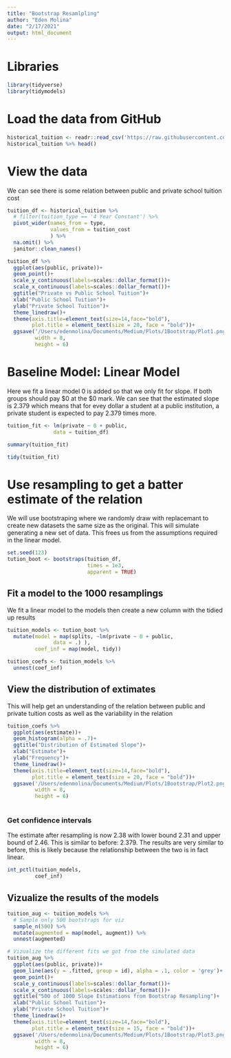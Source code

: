 ```yaml
---
title: "Bootstrap Resamlpling"
author: "Eden Molina"
date: "2/17/2021"
output: html_document
---
```

# Libraries
```r
library(tidyverse)
library(tidymodels)
```

# Load the data from GitHub
```r
historical_tuition <- readr::read_csv('https://raw.githubusercontent.com/rfordatascience/tidytuesday/master/data/2020/2020-03-10/historical_tuition.csv')
historical_tuition %>% head()
```

# View the data
We can see there is some relation between public and private school tuition cost
```r
tuition_df <- historical_tuition %>% 
  # filter(tuition_type == '4 Year Constant') %>%
  pivot_wider(names_from = type,
              values_from = tuition_cost
              ) %>%
  na.omit() %>% 
  janitor::clean_names()

tuition_df %>% 
  ggplot(aes(public, private))+
  geom_point()+
  scale_y_continuous(labels=scales::dollar_format())+
  scale_x_continuous(labels=scales::dollar_format())+
  ggtitle("Private vs Public School Tuition")+
  xlab("Public School Tuition")+
  ylab("Private School Tuition")+
  theme_linedraw()+
  theme(axis.title=element_text(size=14,face="bold"),
        plot.title = element_text(size = 20, face = "bold"))+
  ggsave('/Users/edenmolina/Documents/Medium/Plots/1Bootstrap/Plot1.png',
         width = 8,
         height = 6)
```

# Baseline Model: Linear Model
Here we fit a linear model
0 is added so that we only fit for slope. If both groups should pay $0 at the $0 mark.
We can see that the estimated slope is 2.379 which means that for evey dollar a student at a public institution, a private student is expected to pay 2.379 times more.
```r
tuition_fit <- lm(private ~ 0 + public,
               data = tuition_df)

summary(tuition_fit)

tidy(tuition_fit)
```

# Use resampling to get a batter estimate of the relation
We will use bootstraping where we randomly draw with replacemant to create new datasets the same size as the original. This will simulate generating a new set of data. This frees us from the assumptions required in the linear model.
```r
set.seed(123)
tution_boot <- bootstraps(tuition_df,
                          times = 1e3,
                          apparent = TRUE)
```

## Fit a model to the 1000 resamplings
We fit a linear model to the models then create a new column with the tidied up results
```r
tuition_models <- tution_boot %>% 
  mutate(model = map(splits, ~lm(private ~ 0 + public,
               data = .) ),
         coef_inf = map(model, tidy))

tuition_coefs <- tuition_models %>% 
  unnest(coef_inf)
```

## View the distribution of extimates
This will help get an understanding of the relation between public and private tuition costs as well as the variability in the relation
```r
tuition_coefs %>% 
  ggplot(aes(estimate))+
  geom_histogram(alpha = .7)+
  ggtitle("Distribution of Estimated Slope")+
  xlab("Estimate")+
  ylab("Frequency")+
  theme_linedraw()+
  theme(axis.title=element_text(size=14,face="bold"),
        plot.title = element_text(size = 20, face = "bold"))+
  ggsave('/Users/edenmolina/Documents/Medium/Plots/1Bootstrap/Plot2.png',
         width = 8,
         height = 6)
  
```

### Get confidence intervals
The estimate after resampling is now 2.38 with lower bound 2.31 and upper bound of 2.46. This is similar to before: 2.379.
The results are very similar to before, this is likely because the relationship between the two is in fact linear.
```r
int_pctl(tuition_models,
         coef_inf)
```

## Vizualize the results of the models
```r
tuition_aug <- tuition_models %>% 
  # Sample only 500 bootstraps for viz
  sample_n(500) %>% 
  mutate(augmented = map(model, augment)) %>% 
  unnest(augmented)

# Vizualize the different fits we got from the simulated data
tuition_aug %>% 
  ggplot(aes(public, private))+
  geom_line(aes(y = .fitted, group = id), alpha = .1, color = 'grey')+
  geom_point()+
  scale_y_continuous(labels=scales::dollar_format())+
  scale_x_continuous(labels=scales::dollar_format())+
  ggtitle("500 of 1000 Slope Estimations from Bootstrap Resampling")+
  xlab("Public School Tuition")+
  ylab("Private School Tuition")+
  theme_linedraw()+
  theme(axis.title=element_text(size=14,face="bold"),
        plot.title = element_text(size = 15, face = "bold"))+
  ggsave('/Users/edenmolina/Documents/Medium/Plots/1Bootstrap/Plot3.png',
         width = 8,
         height = 6)
```



